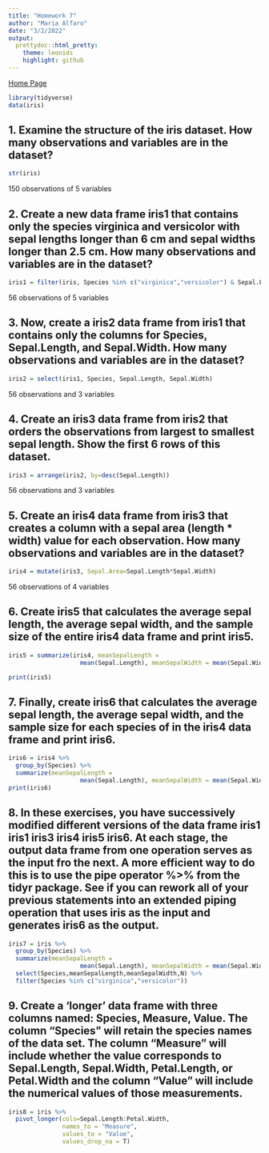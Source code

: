 ```yaml
---
title: "Homework 7"
author: "Maria Alfaro"
date: "3/2/2022"
output:
  prettydoc::html_pretty:
    theme: leonids
    highlight: github
---
```


[Home Page](index.html)

```r
library(tidyverse)
data(iris)
```

## 1. Examine the structure of the iris dataset. How many observations and variables are in the dataset?

```r
str(iris)
```
150 observations of 5 variables


## 2. Create a new data frame iris1 that contains only the species virginica and versicolor with sepal lengths longer than 6 cm and sepal widths longer than 2.5 cm. How many observations and variables are in the dataset?

```r
iris1 = filter(iris, Species %in% c("virginica","versicolor") & Sepal.Length > 6 & Sepal.Width > 2.5)
```
56 observations of 5 variables

## 3. Now, create a iris2 data frame from iris1 that contains only the columns for Species, Sepal.Length, and Sepal.Width. How many observations and variables are in the dataset?

```r
iris2 = select(iris1, Species, Sepal.Length, Sepal.Width)
```
56 observations and 3 variables

## 4. Create an iris3 data frame from iris2 that orders the observations from largest to smallest sepal length. Show the first 6 rows of this dataset.

```r
iris3 = arrange(iris2, by=desc(Sepal.Length))
```
56 observations and 3 variables

## 5. Create an iris4 data frame from iris3 that creates a column with a sepal area (length * width) value for each observation. How many observations and variables are in the dataset?

```r
iris4 = mutate(iris3, Sepal.Area=Sepal.Length*Sepal.Width)
```
56 observations of 4 variables

## 6. Create iris5 that calculates the average sepal length, the average sepal width, and the sample size of the entire iris4 data frame and print iris5.

```r
iris5 = summarize(iris4, meanSepalLength =
                    mean(Sepal.Length), meanSepalWidth = mean(Sepal.Width), N=n())

print(iris5)
```
## 7. Finally, create iris6 that calculates the average sepal length, the average sepal width, and the sample size for each species of in the iris4 data frame and print iris6.

```r
iris6 = iris4 %>%
  group_by(Species) %>%
  summarize(meanSepalLength =
                    mean(Sepal.Length), meanSepalWidth = mean(Sepal.Width), N=n())
print(iris6)
```
## 8. In these exercises, you have successively modified different versions of the data frame iris1 iris1 iris3 iris4 iris5 iris6. At each stage, the output data frame from one operation serves as the input fro the next. A more efficient way to do this is to use the pipe operator %>% from the tidyr package. See if you can rework all of your previous statements into an extended piping operation that uses iris as the input and generates iris6 as the output.

```R
iris7 = iris %>%
  group_by(Species) %>%
  summarize(meanSepalLength =
                    mean(Sepal.Length), meanSepalWidth = mean(Sepal.Width), N=n()) %>%
  select(Species,meanSepalLength,meanSepalWidth,N) %>%
  filter(Species %in% c("virginica","versicolor"))
```                  
## 9. Create a ‘longer’ data frame with three columns named: Species, Measure, Value. The column “Species” will retain the species names of the data set. The column “Measure” will include whether the value corresponds to Sepal.Length, Sepal.Width, Petal.Length, or Petal.Width and the column “Value” will include the numerical values of those measurements.

```r
iris8 = iris %>%
  pivot_longer(cols=Sepal.Length:Petal.Width,
               names_to = "Measure",
               values_to = "Value",
               values_drop_na = T)
```



